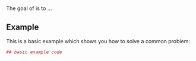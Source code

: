 # 

The goal of  is to ...

## Example

This is a basic example which shows you how to solve a common problem:

``` r
## basic example code
```
